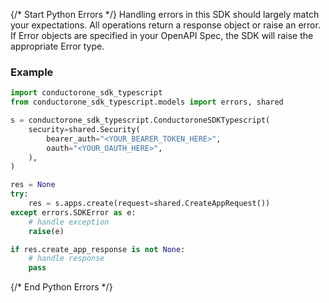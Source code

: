 {/* Start Python Errors */}
Handling errors in this SDK should largely match your expectations.  All operations return a response object or raise an error.  If Error objects are specified in your OpenAPI Spec, the SDK will raise the appropriate Error type.



### Example

```python
import conductorone_sdk_typescript
from conductorone_sdk_typescript.models import errors, shared

s = conductorone_sdk_typescript.ConductoroneSDKTypescript(
    security=shared.Security(
        bearer_auth="<YOUR_BEARER_TOKEN_HERE>",
        oauth="<YOUR_OAUTH_HERE>",
    ),
)

res = None
try:
    res = s.apps.create(request=shared.CreateAppRequest())
except errors.SDKError as e:
    # handle exception
    raise(e)

if res.create_app_response is not None:
    # handle response
    pass

```

{/* End Python Errors */}
